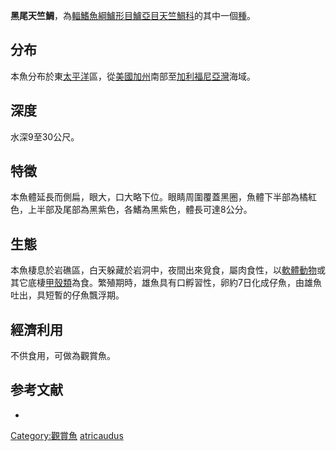 {{Speciesbox
| name = 黑尾天竺鯛
| status = NE
| genus = Apogon
| species = atricaudus
| authority = Jordan & McGregor, 1898
| synonyms = 
}}
'''黑尾天竺鯛'''，為[[輻鰭魚綱|輻鰭魚綱]][[鱸形目|鱸形目]][[鱸亞目|鱸亞目]][[天竺鯛科|天竺鯛科]]的其中一個[[種|種]]。

==分布==
本魚分布於東[[太平洋|太平洋]]區，從[[美國|美國]][[加州|加州]]南部至[[加利福尼亞灣|加利福尼亞灣]]海域。

==深度==
水深9至30公尺。

==特徵==
本魚體延長而側扁，眼大，口大略下位。眼睛周圍覆蓋黑圈，魚體下半部為橘紅色，上半部及尾部為黑紫色，各鰭為黑紫色，體長可達8公分。

==生態==
本魚棲息於岩礁區，白天躲藏於岩洞中，夜間出來覓食，屬肉食性，以[[軟體動物|軟體動物]]或其它底棲[[甲殼類|甲殼類]]為食。繁殖期時，雄魚具有口孵習性，卵約7日化成仔魚，由雄魚吐出，具短暫的仔魚飄浮期。

==經濟利用==
不供食用，可做為觀賞魚。

==参考文献==
*{{FishBase_species|genus=Apogon|species=atricaudus|year=2011|month=12}}
{{Taxonbar|from=Q1076077}}

[[Category:觀賞魚|Category:觀賞魚]]
[[Category:天竺鯛屬|atricaudus]]